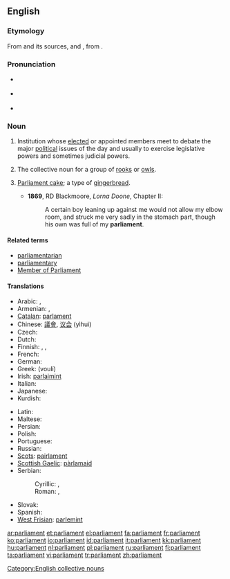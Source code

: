 ==English==
{{wikipedia}}

===Etymology===
From {{LL.}} {{term|parlamentum}} and its sources, {{etyl|xno}} and {{etyl|fro}} {{term|parlement||discussion, meeting, assembly, council}}, from {{term|parler||to speak}}.

===Pronunciation===
* {{a|UK}} {{IPA|/ˈpɑːlɪmənt/}}
* {{a|US}} {{IPA|/ˈpɑɹ.lə.mənt/|/ˈpɑɹl.jə.mənt/}}
* {{audio|en-us-parliament.ogg|Audio (US)}}

===Noun===
{{en-noun}}

# Institution whose [[elect]]ed or appointed members meet to debate the major [[political]] issues of the day and usually to exercise legislative powers and sometimes judicial powers.
# {{context|by extension}} The collective noun for a group of [[rook]]s {{italbrac|the species of bird}} or [[owl]]s.
# {{historical}} [[parliament cake|Parliament cake]]; a type of [[gingerbread]].
#* '''1869''', RD Blackmoore, ''Lorna Doone'', Chapter II:
#*: A certain boy leaning up against me would not allow my elbow room, and struck me very sadly in the stomach part, though his own was full of my '''parliament'''.
[[Category:English collective nouns]]

====Related terms====
* [[parliamentarian]]
* [[parliamentary]]
* [[Member of Parliament]]

====Translations====
{{trans-top|elected political institution}}
* Arabic: {{t-|ar|مجلس|m|tr=májlis|sc=Arab}}, {{t|ar|برلمان|m|tr=barlamān|sc=Arab}}
* Armenian: {{t|hy|խորհրդարան|tr=xorhrdaran|sc=Armn|xs=Armenian}},  {{t|hy|պառլամենտ|tr=paṙlament|sc=Armn|xs=Armenian}}
* [[Catalan]]: [[parlament]] {{m}}
* Chinese: [[議會]], [[议会]] (yìhuì)
* Czech: {{t+|cs|parlament|m}}
* Dutch: {{t+|nl|parlement|n}}
* Finnish: {{t+|fi|eduskunta}}, {{t+|fi|parlamentti}}, {{t|fi|valtiopäivät}}
* French: {{t+|fr|parlement|m}}
* German: {{t+|de|Parlament|n}}
* Greek: {{t|el|Βουλή|f|sc=Grek}} (voulí)
* Irish: [[parlaimint]]
* Italian: {{t-|it|parlamento|m}}
* Japanese: {{t+|ja|議会|tr=ぎかい, gikai|sc=Jpan}}
* Kurdish: {{t+|ku|په‌رله‌مان|tr=perleman|sc=KUchar}}
{{trans-mid}}
* Latin: {{t+|la|senatus|m}}
* Maltese: {{t-|mt|parlament|m|xs=Maltese}}
* Persian: {{t+|fa|مجلس|tr=majles|sc=fa-Arab|xs=Persian}}
* Polish: {{t+|pl|parlament|m}}
* Portuguese: {{t+|pt|parlamento|m}}
* Russian: {{t+|ru|парламент|m|tr=parláment|sc=Cyrl}}
* [[Scots]]: [[pairlament]]
* [[Scottish Gaelic]]: [[pàrlamaid]]
* Serbian:
*: Cyrillic: {{tø|sh|парламент|m|sc=Cyrl|xs=Serbo-Croatian}}, {{tø|sh|скупштина|f|sc=Cyrl|xs=Serbo-Croatian}}
*: Roman: {{tø|sh|parlament|m|xs=Serbo-Croatian}}, {{tø|sh|skupština|f|xs=Serbo-Croatian}}
* Slovak: {{t-|sk|parlament|m}}
* Spanish: {{t-|es|parlamento|m}}
* [[West Frisian]]: [[parlemint]] {{n}}
{{trans-bottom}}

[[ar:parliament]]
[[et:parliament]]
[[el:parliament]]
[[fa:parliament]]
[[fr:parliament]]
[[ko:parliament]]
[[io:parliament]]
[[id:parliament]]
[[it:parliament]]
[[kk:parliament]]
[[hu:parliament]]
[[nl:parliament]]
[[pl:parliament]]
[[ru:parliament]]
[[fi:parliament]]
[[ta:parliament]]
[[vi:parliament]]
[[tr:parliament]]
[[zh:parliament]]